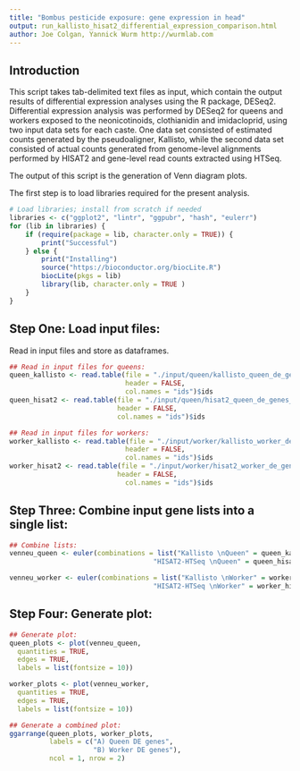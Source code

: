 ```yaml
---
title: "Bombus pesticide exposure: gene expression in head"
output: run_kallisto_hisat2_differential_expression_comparison.html
author: Joe Colgan, Yannick Wurm http://wurmlab.com
---
```


## Introduction
This script takes tab-delimited text files as input, which contain the output results of differential expression analyses using the R package, DESeq2. Differential expression analysis was performed by DESeq2 for queens and workers exposed to the neonicotinoids, clothianidin and imidacloprid, using two input data sets for each caste. One data set consisted of estimated counts generated by the pseudoaligner, Kallisto, while the second data set consisted of actual counts generated from genome-level alignments performed by HISAT2 and gene-level read counts extracted using HTSeq. 

The output of this script is the generation of Venn diagram plots.

The first step is to load libraries required for the present analysis. 

```r
# Load libraries; install from scratch if needed
libraries <- c("ggplot2", "lintr", "ggpubr", "hash", "eulerr")
for (lib in libraries) {
    if (require(package = lib, character.only = TRUE)) {
        print("Successful")
    } else {
        print("Installing")
        source("https://bioconductor.org/biocLite.R")
        biocLite(pkgs = lib)
        library(lib, character.only = TRUE )
    }
}
```

## Step One: Load input files:
Read in input files and store as dataframes. 

```r
## Read in input files for queens:
queen_kallisto <- read.table(file = "./input/queen/kallisto_queen_de_genes_sig_for_euler.tmp",
                             header = FALSE,
                             col.names = "ids")$ids
queen_hisat2 <- read.table(file = "./input/queen/hisat2_queen_de_genes_sig_for_euler.tmp",
                           header = FALSE,
                           col.names = "ids")$ids

## Read in input files for workers:
worker_kallisto <- read.table(file = "./input/worker/kallisto_worker_de_genes_sig_for_euler.tmp",
                             header = FALSE,
                             col.names = "ids")$ids 
worker_hisat2 <- read.table(file = "./input/worker/hisat2_worker_de_genes_sig_for_euler.tmp",
                           header = FALSE,
                             col.names = "ids")$ids
```

## Step Three: Combine input gene lists into a single list:

```r
## Combine lists:
venneu_queen <- euler(combinations = list("Kallisto \nQueen" = queen_kallisto,
                                    "HISAT2-HTSeq \nQueen" = queen_hisat2))

venneu_worker <- euler(combinations = list("Kallisto \nWorker" = worker_kallisto,
                                    "HISAT2-HTSeq \nWorker" = worker_hisat2))

```

## Step Four: Generate plot:

```r
## Generate plot:
queen_plots <- plot(venneu_queen,
  quantities = TRUE,
  edges = TRUE,
  labels = list(fontsize = 10))

worker_plots <- plot(venneu_worker,
  quantities = TRUE,
  edges = TRUE,
  labels = list(fontsize = 10))

## Generate a combined plot:
ggarrange(queen_plots, worker_plots,
          labels = c("A) Queen DE genes",
                     "B) Worker DE genes"),
          ncol = 1, nrow = 2)
```